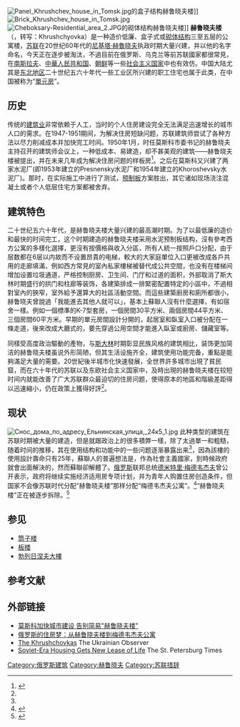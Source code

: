 {{noteTA
|1=zh-hans:赫鲁晓夫; zh-hk:赫魯雪夫; zh-tw:赫魯雪夫;
|2=zh-tw:史達林; zh-cn:斯大林; zh-hk:史太林; zh-mo:史達林; zh-sg:斯大林;
|2=zh-tw:北韓; zh-cn:朝鲜; zh-sg:朝鲜;
}}
[[File:Panel_Khrushchev_house_in_Tomsk.jpg|thumb]]的盒子结构赫鲁晓夫楼]]
[[File:Brick_Khrushchev_house_in_Tomsk.jpg|thumb]]
[[File:Cheboksary-Residential_area_2.JPG|thumb]]的砌体结构赫鲁晓夫楼]]
'''赫鲁晓夫楼'''（{{lang-ru|Хрущёвка}}，转写：Khrushchyovka）是一种造价低廉、盒子式或[[砌体结构|砌体结构]]三至五层的公寓楼，[[苏联|苏联]]在20世纪60年代的[[尼基塔·謝爾蓋耶維奇·赫魯曉夫|尼基塔·赫魯晓夫]]执政时期大量兴建，并以他的名字命名，今天正在逐步被淘汰，不過目前在俄罗斯、乌克兰等前苏联國家都很常見，在[[南斯拉夫|南斯拉夫]]、[[中華人民共和国|中華人民共和国]]、[[朝鲜民主主义人民共和国|朝鲜]]等一些[[社会主义国家|社会主义国家]]中也有效仿。中国大陆尤其是[[中国东北地区|东北地区]]二十世纪五六十年代一些工业区所兴建的职工住宅也属于此类，在中国被称为“[[单元楼|單元房]]”。

== 历史 ==
传统的[[建筑|建筑业]]非常依赖于人工，当时的个人住房建设完全无法满足迅速增长的城市人口的需求。在1947-1951期间，为解决住房短缺问题，苏联建筑师尝试了各种方法以尽力削减成本并加快完工时间。1950年1月，时任莫斯科市委书记的赫鲁晓夫主持召开的建筑师会议上，一种低成本、易建造，却不甚美观的建筑——赫鲁晓夫楼被提出，并在未来几年成为解决住房问题的样板房<ref name="历史">{{cite web|url=http://intl.ce.cn/sjjj/gat/200608/07/t20060807_8033780.shtml|title=莫斯科加快城市建设 告别简易"赫鲁晓夫楼"|accessdate=2014-03-23|date=2006-08-07|publisher=中国经济网|archive-url=https://web.archive.org/web/20140323121758/http://intl.ce.cn/sjjj/gat/200608/07/t20060807_8033780.shtml|archive-date=2014-03-23|dead-url=yes}}</ref>。之后在莫斯科又兴建了两家水泥厂(即1953年建立的Presnensky水泥厂和1954年建立的Khoroshevsky水泥厂)。那时，在实际施工中进行了测试，[[预制板|预制板]]方案胜出，其它诸如现场浇注混凝土或者个人低层住宅方案都被舍弃。

== 建筑特色 ==
二十世纪五六十年代，是赫鲁晓夫楼大量兴建的最高潮时期。为了以最低廉的造价和最快的时间完工，这个时期建造的赫鲁晓夫楼采用水泥预制板结构，沒有參考西方公寓的多樣化選擇，更沒有按價格與收入分區，所有人統一按照戶口分配，由于层数都在6层以内故而不设置昂貴的电梯，較大的大家庭單位入口更被改成各戶共用的走廊填滿，例如西方常見的室內私家樓梯被替代成公共空間，也没有在楼梯间增加设置垃圾通道，严格控制厨房、卫生间、门厅和过道的面积，外部取消了斯大林时期盛行的拱门和柱廊等装饰，各建築排成一排緊密配置特定的小區中，不過相對室內的狹窄，室外給予還算大的社區活動空間。而這些建築廚房和廁所都很小，赫鲁晓夫曾說過「我能進去其他人就可以」，基本上蘇聯人沒有什麼選擇，有如宿舍一樣。例如一個標準的K-7型套房，一個房間30平方米、兩個房間44平方米、三個房間60平方米。早期的單元房間設計分開的，起居室和臥室入口被分配在一條走道，後來改成大廳式的，要先穿過公用空間才能進入臥室或廚房、儲藏室等。

同樣受高度政治驅動的產物，与[[约瑟夫·维萨里奥诺维奇·斯大林|斯大林]]时期彰显民族风格的建筑相比，装饰更加简洁的赫鲁晓夫楼虽说外形简陋，但其生活设施齐全，建筑使用功能完备，重點是能夠滿足大量的需要。20世紀後半城市化快速發展，全世界許多城市出現了貧民窟，而在六十年代的苏联以及东欧社会主义国家中，及時出現的赫鲁晓夫楼在较短时间内就能改善了广大苏联群众最迫切的住房问题，使得原本的地區和階級差距得以迅速縮小，仍在政策上獲得好評<ref name="历史" />。

== 现状 ==
[[File:Снос_дома_по_адресу_Ельнинская_улица,_24к5_1.jpg|thumb]]
此种类型的建筑在苏联时期被大量的建造，但是就跟政治上的很多積弊一樣，除了太過單一和粗糙，随着时间的推移，其在使用结构和功能中的一些问题逐渐暴露出来<ref name="历史" />，因為該樓的使用設計壽命只有25年，蘇聯人的普遍想法是，作為社會主義國家，到時候政府就會出面解決的，然而蘇聯卻解體了。[[俄罗斯|俄罗斯]]联邦总统[[德米特里·阿纳托利耶维奇·梅德韦杰夫|德米特里·梅德韦杰夫]]曾公开表示，政府将继续实施经济适用房专项计划，并为青年人购置住房创造条件，但国家不会像苏联时代分配“赫鲁晓夫楼”那样分配“梅德韦杰夫公寓”。<ref name="梅德韦杰夫公寓">{{cite web|url=http://www.chinanews.com/gj/gj-gjzj/news/2010/02-12/2122455.shtml|title=俄罗斯的住房梦：从赫鲁晓夫楼到梅德韦杰夫公寓|accessdate=2014-03-23|date=2010-02-15|publisher=中国新闻网|archive-date=2019-06-03|archive-url=https://web.archive.org/web/20190603045133/http://www.chinanews.com/gj/gj-gjzj/news/2010/02-12/2122455.shtml|dead-url=no}}</ref>“赫鲁晓夫楼”正在被逐步拆除。<ref>{{Cite web|url=http://news.sina.com.cn/o/2017-06-23/doc-ifyhmpew3066138.shtml|title=俄罗斯人送别“赫鲁晓夫楼”|accessdate=2018-07-08|work=news.sina.com.cn|archive-date=2019-06-06|archive-url=https://web.archive.org/web/20190606050701/http://news.sina.com.cn/o/2017-06-23/doc-ifyhmpew3066138.shtml|dead-url=no}}</ref>

==参见==
*[[筒子楼|筒子楼]]
*[[板楼|板楼]]
*[[勃列日涅夫大樓|勃列日涅夫大樓]]

== 参考文献 ==
<references />
== 外部链接 ==
* [https://web.archive.org/web/20140323121758/http://intl.ce.cn/sjjj/gat/200608/07/t20060807_8033780.shtml 莫斯科加快城市建设 告别简易"赫鲁晓夫楼"]
* [http://www.chinanews.com.cn/gj/gj-gjzj/news/2010/02-12/2122455.shtml 俄罗斯的住房梦：从赫鲁晓夫楼到梅德韦杰夫公寓] {{Wayback|url=http://www.chinanews.com.cn/gj/gj-gjzj/news/2010/02-12/2122455.shtml |date=20100812095237 }}
* [https://web.archive.org/web/20070206132350/http://www.ukraine-observer.com/articles/228/993 The Khrushchovkas] The Ukrainian Observer
* [https://web.archive.org/web/20090327153011/http://www.sptimes.ru/index.php?action_id=2&story_id=5483 Soviet-Era Housing Gets New Lease of Life] The St. Petersburg Times

[[Category:俄罗斯建筑|Category:俄罗斯建筑]]
[[Category:赫鲁晓夫|Category:赫鲁晓夫]]
[[Category:苏联措辞|Category:苏联措辞]]